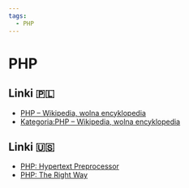 ```yaml
---
tags:
  - PHP
---
```


# PHP

## Linki 🇵🇱

- [PHP – Wikipedia, wolna encyklopedia](https://pl.wikipedia.org/wiki/PHP)
- [Kategoria:PHP – Wikipedia, wolna encyklopedia](https://pl.wikipedia.org/wiki/Kategoria:PHP)

## Linki 🇺🇸

- [PHP: Hypertext Preprocessor](https://www.php.net/)
- [PHP: The Right Way](https://phptherightway.com/)
